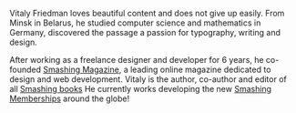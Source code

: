 Vitaly Friedman loves beautiful content and does not give up easily. 
From Minsk in Belarus, he studied computer science and mathematics in Germany, 
discovered the passage a passion for typography, writing and design. 

After working as a freelance designer and developer for 6 years, he co-founded
[Smashing Magazine](https://www.smashingmagazine.com),  a leading online magazine 
dedicated to design and web development. Vitaly is the author, 
co-author and editor of all [Smashing books](https://www.smashingmagazine.com/printed-books/)
He currently works developing the new [Smashing Memberships](https://www.smashingmagazine.com/membership) around the globe!
